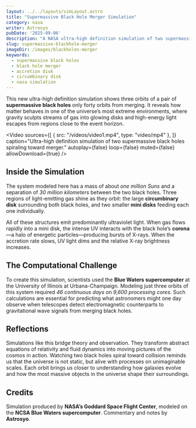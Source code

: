 ```yaml
---
layout: ../../layouts/simLayout.astro
title: "Supermassive Black Hole Merger Simulation"
category: nasa
writer: Astrosyo
pubDate: '2025-09-06'
description: "A NASA ultra-high definition simulation of two supermassive black holes orbiting each other, showing accretion disks, hot gas streams, and X-ray producing coronas."
slug: supermassive-blackhole-merger
imageDir: /images/blackholes-merger
keywords:
  - supermassive black holes
  - black hole merger
  - accretion disk
  - circumbinary disk
  - nasa simulation
---
```



<section>
  <p>
    This new ultra-high definition simulation shows three orbits of a pair of <strong>supermassive black holes</strong> only forty
    orbits from merging. It reveals how matter behaves in one of the universe’s most extreme environments, where gravity sculpts
    streams of gas into glowing disks and high-energy light escapes from regions close to the event horizon.
  </p>
</section>

<Video
  sources={[
    { src: "/videos/video1.mp4", type: "video/mp4" },
  ]}
  caption="Ultra-high definition simulation of two supermassive black holes spiraling toward merger."
  autoplay={false}
  loop={false}
  muted={false}
  allowDownload={true}
/>

<section id="simulation-details">
  <h2>Inside the Simulation</h2>
  <p>
    The system modeled here has a mass of about <em>one million Suns</em> and a separation of <em>30 million kilometers</em>
    between the two black holes. Three regions of light-emitting gas shine as they orbit:
    the large <strong>circumbinary disk</strong> surrounding both black holes,
    and two smaller <strong>mini disks</strong> feeding each one individually.
  </p>
  <p>
    All of these structures emit predominantly ultraviolet light. When gas flows rapidly into a mini disk,
    the intense UV interacts with the black hole’s <strong>corona</strong>—a halo of energetic particles—producing bursts of X-rays.
    When the accretion rate slows, UV light dims and the relative X-ray brightness increases.
  </p>
</section>

<section id="computational-power">
  <h2>The Computational Challenge</h2>
  <p>
    To create this simulation, scientists used the <strong>Blue Waters supercomputer</strong> at the University of Illinois at
    Urbana-Champaign. Modeling just three orbits of this system required <em>46 continuous days</em> on
    <em>9,600 processing cores</em>. Such calculations are essential for predicting what astronomers might one day observe
    when telescopes detect electromagnetic counterparts to gravitational wave signals from merging black holes.
  </p>
</section>

<section id="reflections">
  <h2>Reflections</h2>
  <p>
    Simulations like this bridge theory and observation. They transform abstract equations of relativity and fluid dynamics
    into moving pictures of the cosmos in action. Watching two black holes spiral toward collision reminds us that the
    universe is not static, but alive with processes on unimaginable scales. Each orbit brings us closer to understanding
    how galaxies evolve and how the most massive objects in the universe shape their surroundings.
  </p>
</section>

<section id="credits">
  <h2>Credits</h2>
  <p>
    Simulation produced by <strong>NASA’s Goddard Space Flight Center</strong>, modeled on the
    <strong>NCSA Blue Waters supercomputer</strong>. Commentary and notes by <strong>Astrosyo</strong>.
  </p>
</section>
